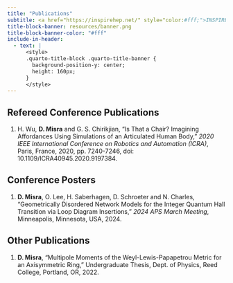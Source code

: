 ```yaml
---
title: "Publications" 
subtitle: <a href="https://inspirehep.net/" style="color:#fff;">INSPIRE-HEP {{< iconify academicons inspire >}}</a>
title-block-banner: resources/banner.png
title-block-banner-color: "#fff"
include-in-header:
  - text: |
      <style>
      .quarto-title-block .quarto-title-banner {
        background-position-y: center;
        height: 160px;
      }
      </style>
---
```


## Refereed Conference Publications
1. H. Wu, __D. Misra__ and G. S. Chirikjian, "<a href="https://ieeexplore.ieee.org/document/9197384" style="text-decoration: none">Is That a Chair? Imagining Affordances Using Simulations of an Articulated Human Body</a>," _2020 IEEE International Conference on Robotics and Automation (ICRA)_, Paris, France, 2020, pp. 7240-7246, doi: 10.1109/ICRA40945.2020.9197384.

## Conference Posters
1. __D. Misra__, O. Lee, H. Saberhagen, D. Schroeter and N. Charles, "Geometrically Disordered Network Models for the Integer Quantum Hall Transition via Loop Diagram Insertions," _2024 APS March Meeting_, Minneapolis, Minnesota, USA, 2024.

## Other Publications
1. __D. Misra__, "Multipole Moments of the Weyl-Lewis-Papapetrou Metric for an Axisymmetric Ring," Undergraduate Thesis, Dept. of Physics, Reed College, Portland, OR, 2022.